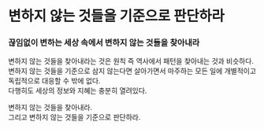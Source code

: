 # 변하지 않는 것들을 기준으로 판단하라

### 끊임없이 변하는 세상 속에서 변하지 않는 것들을 찾아내라

변하지 않는 것들을 찾아내라는 것은 원칙 즉 역사에서 패턴을 찾아내는 것과 비슷하다.\
변하지 않는 것들을 기준으로 삼지 않는다면 살아가면서 마주하는 모든 일에 개별적이고 독립적으로 대응할 수 밖에 없다.\
다행히도 세상의 정보와 지혜는 충분히 열려있다.

변하지 않는 것들을 찾아내라.\
그리고 변하지 않는 것들을 기준으로 판단하라.